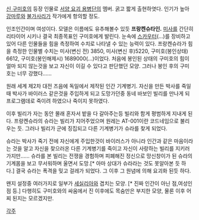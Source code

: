 [[신 구미호]]의 등장 인물로 [[서양 요괴 용병단]]의 멤버. 굵고 짧게 출현하엿다. 인기가 높아 [[강마루]]와 [[불가사리]]가 작가에게 항의할 정도.

인조인간이며 여성이다. 모델은 이름에도 유추해볼수 있듯 '''프랑켄슈타인.''' [[미사]]를 간단히 리타이어 시키나 결국 최종목표인 구미호에게 발린다. 눈속에 [[스카우터]](...)를 장비하고 있어 다른 인물들을 힘을 측정하여 수치로 나타낼 수 있는 능력이 있다. 프랑켄슈라가 힘을 측정한 인물별 수치는 미사(변신 전) 3850, 미사(변신 후)5220, 구미호(봉인상태) 6612, 구미호(봉인해제시) 1689000(...)이었다. 처음에 봉인된 상태의 구미호의 힘이 얼마 되지 않는것을 보고 자신이 이길 수 있다고 판단했던 모양. 그러나 봉인 후의 구미호는 너무 강했다......

원래 세계 제2차 대전 즈음에 독일에서 제작된 인간 기계병기. 자신을 만든 박사를 죽일때 박사가 바이러스 같은것을 주입하게 되고 도망가던중 동네 바보인 빌리를 만나게 되 프로그램데로 죽이려 하였으나 죽이지 못하였다. 

이후 빌리가 자는 동안 몰래 혼자서 밭을 다 갈아주는등 빌리와 함게 평범하게 지내게 된다. 프랑켄슈라의 슈라는 빌리가 지어주었으며 원레는 AT-001이란 코드네임으로 불리우는 듯. 그러나 빌리가 군에 징집되고 다른 기계병기가 슈라를 찾게 되었다. 

슈라는 박사가 죽기 전에 자신에게 주입한것이 바이러스가 아니라 인간과 같은 마음이라는 것을 알고 자신을 찾으러온 다른 기계병기를 죽이고 자신이 사랑하는 빌리를 지키러 가지만...... 슈라를 본 빌리는 전쟁을 경험하며 피폐해진 정신으로 망신창이가 된 슈라의 기계몸을 보고 무서워하며 울면서 도망.[* 아마 상대가 슈라라는 것도 못알아본 듯 하다.] 결국 슈라는 폭격을 밎고 걸레가 되었다. 그 이후 그 원념에 의해 요괴화 된듯 하다.

왠지 설정중 여러가지로 일부가 [[세실리아]]와 겹치는 모양. [* 진짜 인간이 아닌 점,여성인 점 등.] 다행히도 구미호와의 싸움에서 진 이후에도 목숨만은 부지한 모양, 물론 이후 어찌 된지는 모르겠지만.

[[각주]]
